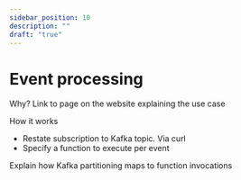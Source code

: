 ```yaml
---
sidebar_position: 10
description: ""
draft: "true"
---
```


# Event processing

Why? Link to page on the website explaining the use case

How it works
- Restate subscription to Kafka topic. Via curl
- Specify a function to execute per event

Explain how Kafka partitioning maps to function invocations